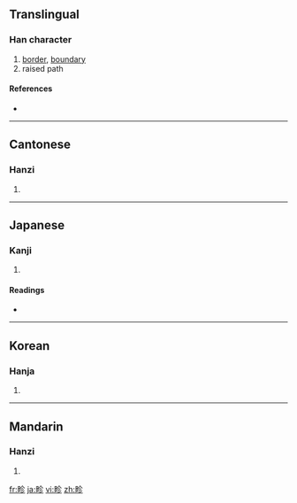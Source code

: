 ==Translingual==

===Han character===
{{Han char|rn=102|rad=田|as=05|sn=10|four=6802<sub>2</sub>|canj=田人竹竹 (WOHH)}}

# [[border]], [[boundary]]
# raised path

====References====
* {{Han ref|kx=0761.070|dkj=21810|dj=1171.030|hdz=42536.110|uh=755B|ud=30043|bh=D2C1|bd=53953}}

----

==Cantonese==

===Hanzi===
{{yue-hanzi|jyut=|y=jan2}}

# {{defn|Cantonese}}

----

==Japanese==

===Kanji===
{{ja-kanji|grade=|rs=田05}}

# {{defn|Japanese}}

====Readings====
* {{ja-readings|on=[[しん]] (shin)|kun=[[あぜ]] (aze)|nanori=}}

----

==Korean==

===Hanja===
{{ko-hanja|hangeul=진|eumhun=|rv=jin|mr=chin|y=cin}}

# {{defn|Korean}}

----

==Mandarin==

===Hanzi===
{{cmn-hanzi|pin=[[zhěn]] ([[zhen3]])|wg=chen<sup>3</sup>}}

# {{defn|Mandarin}}

[[fr:畛]]
[[ja:畛]]
[[vi:畛]]
[[zh:畛]]